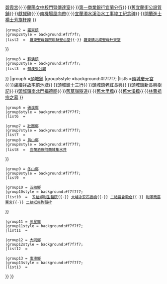 {{Navbox
| name   =宜蘭縣古蹟
| title  =宜蘭縣古蹟
| state =collapsed
|list1 ={{Navbox|child
|evenodd =swap
|group1 =[[宜蘭市]]
|group1style =background:#f7f7f7;
|list1 ={{Navbox subgroup
|list1 =[[昭應宮]]{{·}}[[舊宜蘭菸酒賣捌所]]{{·}}[[宜蘭磚窯]]{{·}}[[碧霞宮]]{{·}}[[蘭陽女中校門暨傳達室]]{{·}}[[第一商業銀行宜蘭分行]]{{·}}[[舊宜蘭街公設質鋪]]{{·}}[[獻馘碑]]{{·}}[[南機場風向帶]]{{·}}[[宜蘭濁水溪治水工事竣工紀念碑]]{{·}}[[開蘭進士楊士芳旗杆座]]
}}


 |group2 = [[羅東鎮 (台灣)|羅東鎮]]
 |group2style = background:#f7f7f7;
 |list2  = {{Navbox subgroup
|list1 =[[羅東鎮勉民堂]]{{·}} [[耶穌聖心堂 (羅東鎮)|羅東聖母醫院耶穌聖心堂]]{{·}} [[聖母升天堂 (羅東鎮)|羅東鎮北成聖母升天堂]]
}}

 |group3 = [[蘇澳鎮 (台灣)|蘇澳鎮]]
 |group3style = background:#f7f7f7;
 |list3  = {{Navbox subgroup
|list1 =[[蘇澳砲台山及金刀比羅社遺蹟]]{{•w}}[[蘇澳晉安宮|蘇澳張公廟]]
}}
|group5 =[[頭城鎮]]
|group5style =background:#f7f7f7;
|list5  ={{Navbox subgroup
|list1 =[[盧纘祥故宅]]{{·}}[[頭城慶元宮]]{{·}}[[盧纘祥故宅前池塘]]{{·}}[[頭城鎮十三行]]{{·}}[[頭城鎮老紅長興]]{{·}}[[頭城鎮新長興樹記]]{{·}}[[頭城鎮南北門福德祠]]{{·}}[[舊草嶺隧道]]{{·}}[[舊大里橋]]{{·}}[[舊大溪橋]]{{·}}[[林曹祖宗之墓]]
}}

 |group6 = [[礁溪鄉]]
 |group6style = background:#f7f7f7;
 |list6  = {{Navbox subgroup
|list1 =[[武暖石板橋]]
}}


 |group7 = [[壯圍鄉]]
 |group7style = background:#f7f7f7;
 |list7  = {{Navbox subgroup
|list1 =[[壯圍鄉游氏家廟追遠堂]]

}}
 |group8 = [[員山鄉]]
 |group8style = background:#f7f7f7;
 |list8  = {{Navbox subgroup
|list1 =[[周振東武舉人宅遺蹟]]{{·}} [[宜蘭酒廠阿蘭城集水井]]
}}


 |group9 = [[冬山鄉]]
 |group9style = background:#f7f7f7;
 |list9  = {{Navbox subgroup
|list1 =
}}

 |group10 = [[五結鄉]]
 |group10style = background:#f7f7f7;
 |list10  = {{Navbox subgroup
|list1 =[[利澤簡永安宮]]{{·}} [[五結鄉利生醫院]]{{·}} [[大埔永安石板橋]]{{·}} [[二結農會穀倉]]{{·}} [[利澤簡廣惠宮]]{{·}} [[二結紙廠殉職碑]]
}}



 |group11 = [[三星鄉 (台灣)|三星鄉]]
 |group11style = background:#f7f7f7;
 |list11  = {{Navbox subgroup
|list1 =
}}


 |group12 = [[大同鄉 (台灣)|大同鄉]]
 |group12style = background:#f7f7f7;
 |list12  = {{Navbox subgroup
|list1 =[[寒溪神社遺跡]]
}}


 |group13 = [[南澳鄉]]
 |group13style = background:#f7f7f7;
 |list13  = {{Navbox subgroup
|list1 =
}}
}}
}}
<noinclude>{{Documentation}}
</noinclude>